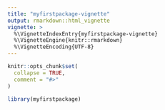 ```yaml
---
title: "myfirstpackage-vignette"
output: rmarkdown::html_vignette
vignette: >
  %\VignetteIndexEntry{myfirstpackage-vignette}
  %\VignetteEngine{knitr::rmarkdown}
  %\VignetteEncoding{UTF-8}
---
```


```r
knitr::opts_chunk$set(
  collapse = TRUE,
  comment = "#>"
)
```

```r
library(myfirstpackage)
```

